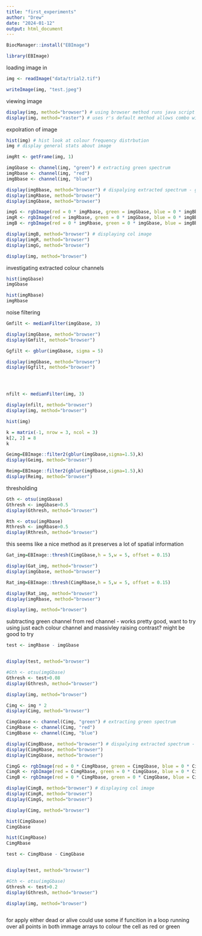 ---
title: "first_experiments"
author: "Drew"
date: "2024-01-12"
output: html_document
---

```{r}
BiocManager::install("EBImage")
```

```{r}
library(EBImage)
```

loading image in

```{r}
img <- readImage("data/trial2.tif")

writeImage(img, "test.jpeg")
```

viewing image 

```{r}
display(img, method="browser") # using browser method runs java script through web brower to view object 
display(img, method="raster") # uses r's default method allows combo with other plotting functionality to add labels etc 
```

expolration of image 

```{r}
hist(img) # hist look at colour frequency distrbution 
img # display general stats about image 
```

```{r}
imgRt <- getFrame(img, 1)

imgGbase <- channel(img, "green") # extracting green spectrum 
imgRbase <- channel(img, "red")
imgBbase <- channel(img, "blue")

display(imgBbase, method="browser") # dispalying extracted spectrum - greyscale as only 1 colour channel 
display(imgRbase, method="browser")
display(imgGbase, method="browser")

imgG <- rgbImage(red = 0 * imgRbase, green = imgGbase, blue = 0 * imgBbase) # coonverting image back to colour image
imgR <- rgbImage(red = imgRbase, green = 0 * imgGbase, blue = 0 * imgBbase)
imgB <- rgbImage(red = 0 * imgRbase, green = 0 * imgGbase, blue = imgBbase)

display(imgB, method="browser") # displaying col image 
display(imgR, method="browser")
display(imgG, method="browser")

display(img, method="browser")

```

investigating extracted colour channels 

```{r}
hist(imgGbase)
imgGbase

hist(imgRbase)
imgRbase
```

noise filtering 

```{r}

Gmfilt <- medianFilter(imgGbase, 3)

display(imgGbase, method="browser")
display(Gmfilt, method="browser")

Ggfilt <- gblur(imgGbase, sigma = 5)

display(imgGbase, method="browser")
display(Ggfilt, method="browser")




nfilt <- medianFilter(img, 3)

display(nfilt, method="browser")
display(img, method="browser")

hist(img)

```

```{r}
k = matrix(-1, nrow = 3, ncol = 3)
k[2, 2] = 8
k

Geimg=EBImage::filter2(gblur(imgGbase,sigma=1.5),k)
display(Geimg, method="browser")

Reimg=EBImage::filter2(gblur(imgRbase,sigma=1.5),k)
display(Reimg, method="browser")
```


thresholding

```{r}
Gth <- otsu(imgGbase)
Gthresh <- imgGbase>0.5
display(Gthresh, method="browser")

Rth <- otsu(imgRbase)
Rthresh <- imgRbase>0.5
display(Rthresh, method="browser")

```

this seems like a nice method as it preserves a lot of spatial information 

```{r}

Gat_img=EBImage::thresh(CimgGbase,h = 5,w = 5, offset = 0.15)

display(Gat_img, method="browser")
display(imgGbase, method="browser")

Rat_img=EBImage::thresh(CimgRbase,h = 5,w = 5, offset = 0.15)

display(Rat_img, method="browser")
display(imgRbase, method="browser")

display(img, method="browser")
```

subtracting green channel from red channel - works pretty good, want to try using just each colour channel and massivley raising contrast? might be good to try 

```{r}
test <- imgRbase - imgGbase 


display(test, method="browser")

#Gth <- otsu(imgGbase)
Gthresh <- test>0.08
display(Gthresh, method="browser")

display(img, method="browser")
```


```{r}
Cimg <- img * 2
display(Cimg, method="browser")

CimgGbase <- channel(Cimg, "green") # extracting green spectrum 
CimgRbase <- channel(Cimg, "red")
CimgBbase <- channel(Cimg, "blue")

display(CimgBbase, method="browser") # dispalying extracted spectrum - greyscale as only 1 colour channel 
display(CimgRbase, method="browser")
display(CimgGbase, method="browser")

CimgG <- rgbImage(red = 0 * CimgRbase, green = CimgGbase, blue = 0 * CimgBbase) # coonverting image back to colour image
CimgR <- rgbImage(red = CimgRbase, green = 0 * CimgGbase, blue = 0 * CimgBbase)
CimgB <- rgbImage(red = 0 * CimgRbase, green = 0 * CimgGbase, blue = CimgBbase)

display(CimgB, method="browser") # displaying col image 
display(CimgR, method="browser")
display(CimgG, method="browser")

display(Cimg, method="browser")

hist(CimgGbase)
CimgGbase

hist(CimgRbase)
CimgRbase

test <- CimgRbase - CimgGbase 


display(test, method="browser")

#Gth <- otsu(imgGbase)
Gthresh <- test>0.2
display(Gthresh, method="browser")

display(img, method="browser")

```

```{r}

```

for apply either dead or alive could use some if funcition in a loop running over all points in both immage arrays to colour the cell as red or green 
